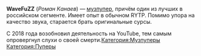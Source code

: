 {{Инфобокс для пуперов
|title2=WaveFuZZ
|другие_ники=nick97ftgun
|image3=[[Файл:WaveFuZZ.jpg|left]]
|сферы_творчества=RYTPMV
|год_начала=2013
|image4=
|имя_фамилия=Роман Канаев
|дата_рождения=
|место_проживания=Тамбов, с 2016 года - Москва
|ссылки=
*[https://www.youtube.com/channel/UCQ0hDNwxz_orFUAtV6t1EaA WaveFuZZ]
*[https://www.youtube.com/channel/UCsRuJSVxoi6cYnMCOaIvMvw FuZZalt]
}}

'''WaveFuZZ''' (''Роман Канаев'') — [[Музпуперы|музпупер]], причём один из лучших в российском сегменте. Имеет опыт в обычном RYTP. Помимо упора на качество звука, старается брать оригинальные сурсы.

С 2018 года возобновил деятельность на YouTube, тем самым опровергнул слухи о своей смерти.[[Категория:Музпуперы]]
[[Категория:Пуперы]]